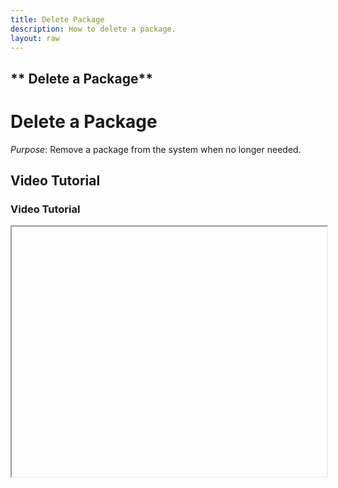 ```yaml
---
title: Delete Package
description: How to delete a package.
layout: raw
---
```



<div className="mdx-content">

## ** Delete a Package**

<h1 className="text-3xl font-bold text-gray-900 mb-4">Delete a Package</h1>  

*Purpose*: Remove a package from the system when no longer needed.

## Video Tutorial

<h3 className="text-xl font-medium text-gray-800 mb-2">Video Tutorial</h3>

<iframe
  width="100%"
  height="400"
  title="Delete Package Tutorial"
  allowFullScreen
  className="rounded-lg"
/>

---

## Steps:

<h2 className="text-2xl font-semibold text-gray-800 mt-8 mb-4">Step-by-step Instructions</h2>

❶ **Use the three-dot menu or open the package details panel**  
To access package actions.

❷ **Choose Delete**  
Click on the **Delete** option to initiate deletion.

❸ **A confirmation dialog appears**  
You must confirm the action.

❹ **Click Confirm**  
A message confirms the deletion.

---

**Tip for First-Time Users**:  
Be cautious—deletion is permanent and cannot be undone.

<div className="space-y-4 mt-6">

<div className="my-10 border-t border-gray-200" />

## More questions about this

<h3 className="text-xl font-semibold text-black mb-4 mt-10"> More questions about this?</h3>
</div>
<div className="space-y-4 mt-6">
  <details className="bg-white rounded-md p-4 border border-gray-300">
  <summary
    className="font-medium text-base text-gray-900"
    style={{
      backgroundColor: 'transparent',
      outline: 'none',
      cursor: 'pointer',
      userSelect: 'none',
      listStyle: 'none',
    }}
  >Can I restore a deleted package?</summary>
   <p className="mt-2 text-sm text-gray-700">
      No, once deleted, the package cannot be recovered.
    </p>
  </details>

  <details className="bg-white rounded-md p-4 border border-gray-300">
  <summary
    className="font-medium text-base text-gray-900"
    style={{
      backgroundColor: 'transparent',
      outline: 'none',
      cursor: 'pointer',
      userSelect: 'none',
      listStyle: 'none',
    }}
  >Will this affect existing bookings?</summary>
    <p className="mt-2 text-sm text-gray-700">
      No, existing bookings will remain but the package will no longer be available for new use.
    </p>
  </details>
</div>
</div>

---

<div className="space-y-4 mt-6">

<div className="my-10 border-t border-gray-200" />

<div className="mdx-content mt-10">

Was this article helpful?

<div style={{ display: 'flex', gap: '1rem' }}>
  <button style={{ padding: '0.5rem', borderRadius: '9999px', backgroundColor: '#f0f0f0' }}>
    👍
  </button>
  <button style={{ padding: '0.5rem', borderRadius: '9999px', backgroundColor: '#f0f0f0' }}>
    👎
  </button>
</div>
</div>

---
</div>
